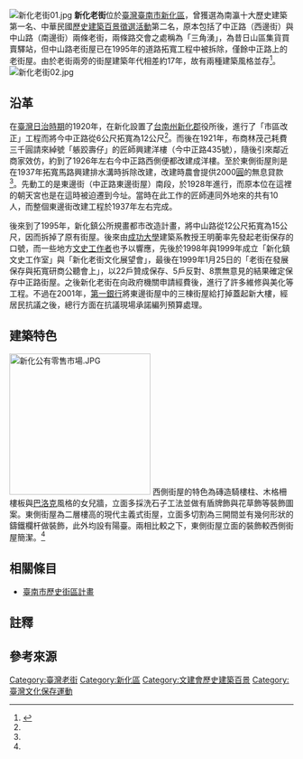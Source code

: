 {{coord|23.0354576|N|120.3081207|E|format=dms|display=title|scale:10000}}
[[File:新化老街01.jpg|thumb]]
'''新化老街'''位於[[臺灣|臺灣]][[臺南市|臺南市]][[新化區|新化區]]，曾獲選為南瀛十大歷史建築第一名、中華民國[[臺灣歷史建築百景列表|歷史建築百景徵選活動]]第二名，原本包括了中正路（西邊街）與中山路（南邊街）兩條老街，兩條路交會之處稱為「三角湧」，為昔日山區集貨買賣驛站{{r|黃}}，但中山路老街屋已在1995年的道路拓寬工程中被拆除，僅餘中正路上的老街屋{{r|張}}。由於老街兩旁的街屋建築年代相差約17年，故有兩種建築風格並存<ref name="文">{{cite book |title=《台灣歷史建築百景專輯》 |date=2004-06-30 |edition=二版 |publisher=[[行政院文化建設委員會|行政院文化建設委員會]] |location=臺北市 |isbn=957-01-2749-X |pages=142頁 }}</ref>。
[[File:新化老街02.jpg|thumb]]
== 沿革 ==
在[[臺灣日治時期|臺灣日治時期]]的1920年，在新化設置了[[台南州|台南州]][[新化郡|新化郡]]役所後，進行了「市區改正」工程而將今中正路從6公尺拓寬為12公尺<ref name="文"/>。而後在1921年，布商林茂己耗費三千圓請來綽號「躼跤{{NoteTag|1=躼跤，音「lò-kha」，指人個子高、手腳長的意思。}}壽仔」的匠師興建洋樓（今中正路435號），隨後引來鄰近商家效仿，約到了1926年左右今中正路西側便都改建成洋樓{{r|張}}。至於東側街屋則是在1937年拓寬馬路興建排水溝時拆除改建，改建時農會提供2000[[圓|圓]]的無息貸款<ref name="文"/>。先動工的是東邊街（中正路東邊街屋）南段，於1928年進行，而原本位在這裡的朝天宮也是在這時被迫遷到今址{{r|張}}。當時在此工作的匠師連同外地來的共有10人，而整個東邊街改建工程於1937年左右完成{{r|張}}。

後來到了1995年，新化鎮公所規畫都市改造計畫，將中山路從12公尺拓寬為15公尺，因而拆掉了原有街屋{{r|張}}。後來由[[成功大學|成功大學]]建築系教授王明蘅率先發起老街保存的口號，而一些地方[[文史工作|文史工作者]]也予以響應，先後於1998年與1999年成立「新化鎮文史工作室」與「新化老街文化展望會」，最後在1999年1月25日的「老街在發展保存與拓寬研商公聽會上」，以22戶贊成保存、5戶反對、8票無意見的結果確定保存中正路街屋{{r|張}}。之後新化老街在向政府機關申請經費後，進行了許多維修與美化等工程。不過在2001年，[[第一商業銀行|第一銀行]]將東邊街屋中的三棟街屋給打掉蓋起新大樓，經居民抗議之後，總行方面在抗議現場承諾編列預算處理{{r|張}}。

== 建築特色 ==
[[File:新化公有零售市場.JPG|250px]]
西側街屋的特色為磚造騎樓柱、木格柵樓板與[[巴洛克|巴洛克]]風格的女兒牆，立面多採洗石子工法並做有盾牌飾與花草飾等裝飾圖案。東側街屋為二層樓高的現代主義式街屋，立面多切割為三開間並有幾何形狀的鑄鐵欄杆做裝飾，此外均設有陽臺。兩相比較之下，東側街屋立面的裝飾較西側街屋簡潔。<ref name="文"/>

==相關條目==
*[[臺南市歷史街區計畫|臺南市歷史街區計畫]]

== 註釋 ==
<div class="references-small">
{{NoteFoot}}
</div>

== 參考來源 ==
{{reflist|refs=
<ref name="黃">{{cite book|author=黃沼元 |title=《台灣的老街》 |publisher=遠足文化 |isbn=957-28031-1-5 |pages=158－159頁|date=2005年4月}}</ref>
<ref name="張">{{cite book|author=張溪南 |title=《南瀛老街誌》 |publisher=臺南縣政府 |isbn=978-986-00-9689-7 |pages=275－281頁|date=2007年8月}}</ref>
}}

{{commonscat|Old Sinhua Street}}
{{臺灣老街}}
{{臺灣歷史建築百景}}
[[Category:臺灣老街|Category:臺灣老街]]
[[Category:新化區|Category:新化區]]
[[Category:文建會歷史建築百景|Category:文建會歷史建築百景]]
[[Category:臺灣文化保存運動|Category:臺灣文化保存運動]]